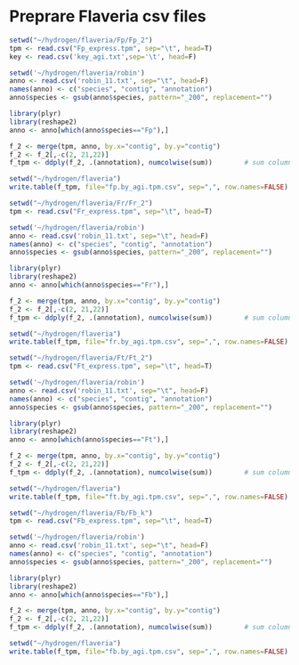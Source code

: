 Preprare Flaveria csv files
========================================================


```r
setwd("~/hydrogen/flaveria/Fp/Fp_2")
tpm <- read.csv("Fp_express.tpm", sep="\t", head=T)
key <- read.csv('key_agi.txt',sep='\t', head=F)

setwd('~/hydrogen/flaveria/robin')
anno <- read.csv('robin_11.txt', sep="\t", head=F)
names(anno) <- c("species", "contig", "annotation")
anno$species <- gsub(anno$species, pattern="_200", replacement="")

library(plyr)
library(reshape2)
anno <- anno[which(anno$species=="Fp"),]

f_2 <- merge(tpm, anno, by.x="contig", by.y="contig")
f_2 <- f_2[,-c(2, 21,22)]
f_tpm <- ddply(f_2, .(annotation), numcolwise(sum))        # sum columns, grouping by annotation

setwd("~/hydrogen/flaveria")
write.table(f_tpm, file="fp.by_agi.tpm.csv", sep=",", row.names=FALSE)

```


```r
setwd("~/hydrogen/flaveria/Fr/Fr_2")
tpm <- read.csv("Fr_express.tpm", sep="\t", head=T)

setwd('~/hydrogen/flaveria/robin')
anno <- read.csv('robin_11.txt', sep="\t", head=F)
names(anno) <- c("species", "contig", "annotation")
anno$species <- gsub(anno$species, pattern="_200", replacement="")

library(plyr)
library(reshape2)
anno <- anno[which(anno$species=="Fr"),]

f_2 <- merge(tpm, anno, by.x="contig", by.y="contig")
f_2 <- f_2[,-c(2, 21,22)]
f_tpm <- ddply(f_2, .(annotation), numcolwise(sum))        # sum columns, grouping by annotation

setwd("~/hydrogen/flaveria")
write.table(f_tpm, file="fr.by_agi.tpm.csv", sep=",", row.names=FALSE)

```


```r
setwd("~/hydrogen/flaveria/Ft/Ft_2")
tpm <- read.csv("Ft_express.tpm", sep="\t", head=T)

setwd('~/hydrogen/flaveria/robin')
anno <- read.csv('robin_11.txt', sep="\t", head=F)
names(anno) <- c("species", "contig", "annotation")
anno$species <- gsub(anno$species, pattern="_200", replacement="")

library(plyr)
library(reshape2)
anno <- anno[which(anno$species=="Ft"),]

f_2 <- merge(tpm, anno, by.x="contig", by.y="contig")
f_2 <- f_2[,-c(2, 21,22)]
f_tpm <- ddply(f_2, .(annotation), numcolwise(sum))        # sum columns, grouping by annotation

setwd("~/hydrogen/flaveria")
write.table(f_tpm, file="ft.by_agi.tpm.csv", sep=",", row.names=FALSE)

```


```r
setwd("~/hydrogen/flaveria/Fb/Fb_k")
tpm <- read.csv("Fb_express.tpm", sep="\t", head=T)

setwd('~/hydrogen/flaveria/robin')
anno <- read.csv('robin_11.txt', sep="\t", head=F)
names(anno) <- c("species", "contig", "annotation")
anno$species <- gsub(anno$species, pattern="_200", replacement="")

library(plyr)
library(reshape2)
anno <- anno[which(anno$species=="Fb"),]

f_2 <- merge(tpm, anno, by.x="contig", by.y="contig")
f_2 <- f_2[,-c(2, 21,22)]
f_tpm <- ddply(f_2, .(annotation), numcolwise(sum))        # sum columns, grouping by annotation

setwd("~/hydrogen/flaveria")
write.table(f_tpm, file="fb.by_agi.tpm.csv", sep=",", row.names=FALSE)

```
